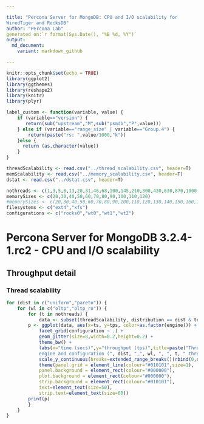 ```yaml
---

title: "Percona Server for MongoDB: CPU and I/O scalability for
WiredTiger and RocksDB"
author: "Percona Lab"
generated on:`r format(Sys.Date(), "%B %d, %Y")`
output:
  md_document:
    variant: markdown_github

---
```


```r
knitr::opts_chunk$set(echo = TRUE)
library(ggplot2)
library(ggthemes)
library(reshape2)
library(knitr)
library(plyr)

label_custom <- function(variable, value) {
    if (variable=="version") {
       return(sub("upstream","M",sub("psmdb","P",value)))
    } else if (variable=="range_size" | variable=="Group.4") {
		return(paste("rs: ",value/1000,"k"))
    }else {
      return (as.character(value))
    }
}

threadScalability <- read.csv("../thread_scalability.csv", header=T)
memScalability <- read.csv("../memory_scalability.csv", header=T)
dstat <- read.csv("../dstat.csv", header=T)

nothreads <- c(1,3,5,8,13,20,31,46,68,100,145,210,300,430,630,870,1000,1200)
memorySizes <- c(20,30,40,50,60,70,80,90,100,110,120)
#memorySizes <- c(20,30,40,50,60,70,80,90,100,110,120,130,140,150,160,170,180,190,200,210)
filesystems <- c("ext4","xfs")
configurations <- c("rocks0","wt0","wt1","wt2")

```
# Percona Server for MongoDB 3.2.4-1.rc2 - CPU and I/O scalability 

## Throughput detail 

### Thread scalability 

```r
for (dist in c("uniform","pareto")) {
    for (wl in c("oltp","oltp_ro")) {
        for (t in nothreads) {
            data <- subset(threadScalability, distribution == dist & test == wl & user_provided_threads == t)
        p <- ggplot(data, aes(x=ts, y=tps, color=as.factor(engine))) +
            facet_grid(configuration ~ .) +
            geom_jitter(size=8,width=0.2,height=0.2) +
            theme_bw() +
            labs(x="time (secs)",y="throughput (tps)",title=paste("Throughput per
            engine and configuration (", dist, ",", wl, ", ", t, " threads)")) + expand_limits(x=0,y=0) +
            scale_y_continuous(breaks=extended_range_breaks()(rbind(0,data$tps))) +
            theme(panel.grid = element_line(colour="#010101",size=1),
            panel.background = element_rect(colour="#000000"),
            plot.background = element_rect(colour="#000000"),
            strip.background = element_rect(colour="#010101"),
            text=element_text(size=50),
            strip.text=element_text(size=60))
        print(p)
        }
    }
}
```

